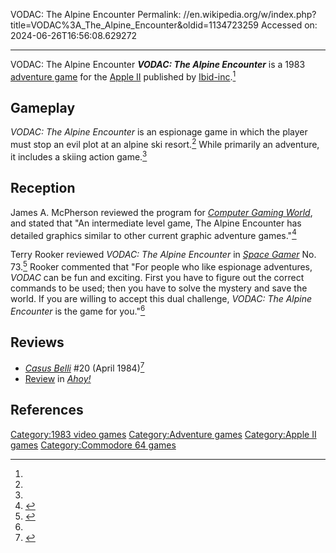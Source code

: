 VODAC: The Alpine Encounter
Permalink: //en.wikipedia.org/w/index.php?title=VODAC%3A_The_Alpine_Encounter&oldid=1134723259
Accessed on: 2024-06-26T16:56:08.629272



------
VODAC: The Alpine Encounter
{{Infobox video game
| image = VODAC The Apline Encounter cover.jpg
| image_size = 
| developer = [[Random House]]
| publisher = [[Ibid-inc]]
| director = 
| producer = 
| artist = 
| writer = 
| composer = 
| series = 
| platforms = [[Apple II]], [[Commodore 64]], [[IBM Personal Computer|IBM PC]]
| released = {{vgrelease|WW|1983}}
| genre = [[Adventure game]]
| modes = [[Single-player video game|Single-player]]
|caption = 
|alt = 
}}'''''VODAC: The Alpine Encounter''''' is a 1983 [[adventure game]] for the [[Apple II]] published by [[Ibid-inc]].<ref name=incider/>

==Gameplay==
''VODAC: The Alpine Encounter'' is an espionage game in which the player must stop an evil plot at an alpine ski resort.<ref name="SG"/> While primarily an adventure, it includes a skiing action game.<ref name=incider/>

==Reception==
James A. McPherson reviewed the program for ''[[Computer Gaming World]]'', and stated that "An intermediate level game, The Alpine Encounter has detailed graphics similar to other current graphic adventure games."<ref name="CGW16">{{cite magazine |last=McPherson |first=James A. |title=Micro-Reviews |magazine=Computer Gaming World |date=June 1984 |volume=1 |issue=16 |pages=34}}</ref>

Terry Rooker reviewed ''VODAC: The Alpine Encounter'' in ''[[Space Gamer]]'' No. 73.<ref name="SG">{{cite journal|last=Rooker |first=Terry |date=Mar–Apr 1985 |title=Capsule Reviews|journal=[[Space Gamer]]|publisher=[[Steve Jackson Games]]|issue=73|pages=39–40}}</ref> Rooker commented that "For people who like espionage adventures, ''VODAC'' can be fun and exciting.  First you have to figure out the correct commands to be used; then you have to solve the mystery and save the world. If you are willing to accept this dual challenge, ''VODAC: The Alpine Encounter'' is the game for you."<ref name="SG"/>

==Reviews==
* ''[[Casus Belli (magazine)|Casus Belli]]'' #20 (April 1984)<ref>{{Cite web|url=https://www.rpggeek.com/rpgissuearticle/146699/ludotique|title = Ludotique &#124; Article &#124; RPGGeek}}</ref>
*[https://archive.org/details/ahoy-magazine-24/page/n51/mode/2up Review] in ''[[Ahoy!]]''

==References==
{{reflist|refs=
<ref name="incider">{{cite journal |last1=Murphy |first1=Brian J. |title=Software Reviews: VODAC--The Alpine Encounter |journal=InCider |date=July 1984 |page=125 |url=https://archive.org/details/inCider_1984-07/page/n124}}</ref>
}}

[[Category:1983 video games]]
[[Category:Adventure games]]
[[Category:Apple II games]]
[[Category:Commodore 64 games]]